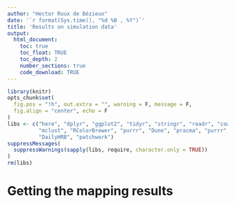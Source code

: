 ```yaml
---
author: "Hector Roux de Bézieux"
date: '`r format(Sys.time(), "%d %B , %Y")`'
title: 'Results on simulation data'
output:
  html_document:
    toc: true
    toc_float: TRUE
    toc_depth: 2
    number_sections: true
    code_download: TRUE
---
```


```r
library(knitr)
opts_chunk$set(
  fig.pos = "!h", out.extra = "", warning = F, message = F,
  fig.align = "center", echo = F
)
libs <- c("here", "dplyr", "ggplot2", "tidyr", "stringr", "readr", "cowplot",
          "mclust", "RColorBrewer", "purrr", "Dune", "pracma", "purrr",
          "DailyHRB", "patchwork")
suppressMessages(
  suppressWarnings(sapply(libs, require, character.only = TRUE))
)
rm(libs)
```

# Getting the mapping results

```r

```